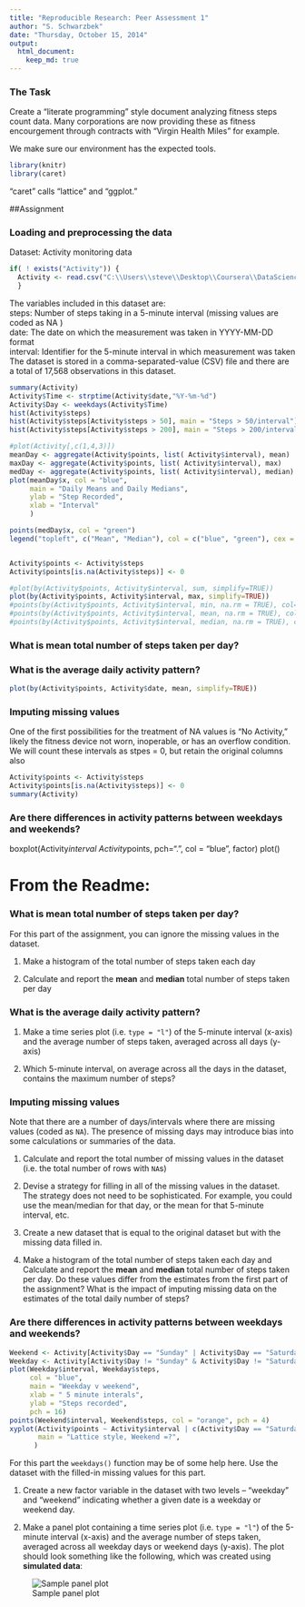 ```yaml
---
title: "Reproducible Research: Peer Assessment 1"
author: "S. Schwarzbek"
date: "Thursday, October 15, 2014"
output: 
  html_document:
    keep_md: true
---
```

### The Task
Create a "literate programming" style document analyzing fitness steps count data. Many corporations are now providing these as fitness encourgement through contracts with "Virgin Health Miles" for example.


We make sure our environment has the expected tools.

```r
library(knitr)
library(caret)
```

"caret" calls "lattice" and "ggplot."

##Assignment

### Loading and preprocessing the data
Dataset: Activity monitoring data
```r
if( ! exists("Activity")) {
  Activity <- read.csv("C:\\Users\\steve\\Desktop\\Coursera\\DataScience\\Reproducible\\activity.csv")
  }
```
The variables included in this dataset are:  
steps: Number of steps taking in a 5-minute interval (missing values are coded as NA )  
date: The date on which the measurement was taken in YYYY-MM-DD format  
interval: Identifier for the 5-minute interval in which measurement was taken  
The dataset is stored in a comma-separated-value (CSV) file and there are a total of 17,568 observations in this dataset.
```r
summary(Activity)
Activity$Time <- strptime(Activity$date,"%Y-%m-%d")
Activity$Day <- weekdays(Activity$Time)
hist(Activity$steps)
hist(Activity$steps[Activity$steps > 50], main = "Steps > 50/interval")
hist(Activity$steps[Activity$steps > 200], main = "Steps > 200/interval")
```

```r
#plot(Activity[,c(1,4,3)])
meanDay <- aggregate(Activity$points, list( Activity$interval), mean)
maxDay <- aggregate(Activity$points, list( Activity$interval), max)
medDay <- aggregate(Activity$points, list( Activity$interval), median)
plot(meanDay$x, col = "blue",
     main = "Daily Means and Daily Medians",
     ylab = "Step Recorded",
     xlab = "Interval"
     )

points(medDay$x, col = "green")
legend("topleft", c("Mean", "Median"), col = c("blue", "green"), cex = 0.4)


Activity$points <- Activity$steps
Activity$points[is.na(Activity$steps)] <- 0

#plot(by(Activity$points, Activity$interval, sum, simplify=TRUE))
plot(by(Activity$points, Activity$interval, max, simplify=TRUE))
#points(by(Activity$points, Activity$interval, min, na.rm = TRUE), col="blue"))
#points(by(Activity$points, Activity$interval, mean, na.rm = TRUE), col="red"))
#points(by(Activity$points, Activity$interval, median, na.rm = TRUE), col="green"))
```


### What is mean total number of steps taken per day?


### What is the average daily activity pattern?
```r

plot(by(Activity$points, Activity$date, mean, simplify=TRUE))
```






### Imputing missing values
One of the first possibilities for the treatment of NA values is "No Activity," likely the fitness device not worn, inoperable, or has an overflow condition. We will count these intervals as stpes = 0, but retain the original columns also
```r
Activity$points <- Activity$steps
Activity$points[is.na(Activity$steps)] <- 0
summary(Activity)
```


### Are there differences in activity patterns between weekdays and weekends?
boxplot(Activity$interval ~ Activity$points, pch=".", col = "blue", factor) 
plot()

# From the Readme:
### What is mean total number of steps taken per day?

For this part of the assignment, you can ignore the missing values in
the dataset.

1. Make a histogram of the total number of steps taken each day

2. Calculate and report the **mean** and **median** total number of steps taken per day


### What is the average daily activity pattern?

1. Make a time series plot (i.e. `type = "l"`) of the 5-minute interval (x-axis) and the average number of steps taken, averaged across all days (y-axis)

2. Which 5-minute interval, on average across all the days in the dataset, contains the maximum number of steps?


### Imputing missing values

Note that there are a number of days/intervals where there are missing
values (coded as `NA`). The presence of missing days may introduce
bias into some calculations or summaries of the data.

1. Calculate and report the total number of missing values in the dataset (i.e. the total number of rows with `NA`s)

2. Devise a strategy for filling in all of the missing values in the dataset. The strategy does not need to be sophisticated. For example, you could use the mean/median for that day, or the mean for that 5-minute interval, etc.

3. Create a new dataset that is equal to the original dataset but with the missing data filled in.

4. Make a histogram of the total number of steps taken each day and Calculate and report the **mean** and **median** total number of steps taken per day. Do these values differ from the estimates from the first part of the assignment? What is the impact of imputing missing data on the estimates of the total daily number of steps?


### Are there differences in activity patterns between weekdays and weekends?
```r
Weekend <- Activity[Activity$Day == "Sunday" | Activity$Day == "Saturday",]
Weekday <- Activity[Activity$Day != "Sunday" & Activity$Day != "Saturday",]
plot(Weekday$interval, Weekday$steps, 
     col = "blue", 
     main = "Weekday v weekend",
     xlab = " 5 minute interals",
     ylab = "Steps recorded",
     pch = 16)
points(Weekend$interval, Weekend$steps, col = "orange", pch = 4)
xyplot(Activity$points ~ Activity$interval | c(Activity$Day == "Saturday" | Activity$Day =="Sunday", Activity$Day != "Saturday" & Activity$Day != "Sunday"), type = "l",
       main = "Lattice style, Weekend =?",
      )
```
For this part the `weekdays()` function may be of some help here. Use
the dataset with the filled-in missing values for this part.

1. Create a new factor variable in the dataset with two levels -- "weekday" and "weekend" indicating whether a given date is a weekday or weekend day.

1. Make a panel plot containing a time series plot (i.e. `type = "l"`) of the 5-minute interval (x-axis) and the average number of steps taken, averaged across all weekday days or weekend days (y-axis). The plot should look something like the following, which was created using **simulated data**:

![Sample panel plot](instructions_fig/sample_panelplot.png) 


